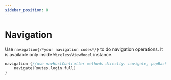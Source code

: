 ```yaml
---
sidebar_position: 8
---
```


# Navigation

Use `navigation{/*your navigation codes*/}` to do navigation operations. It is available only inside `WirelessViewModel` instance.

```kt
navigation {//use navHostController methods directly. navigate, popBackStack,...
    navigate(Routes.login.full)
}
```